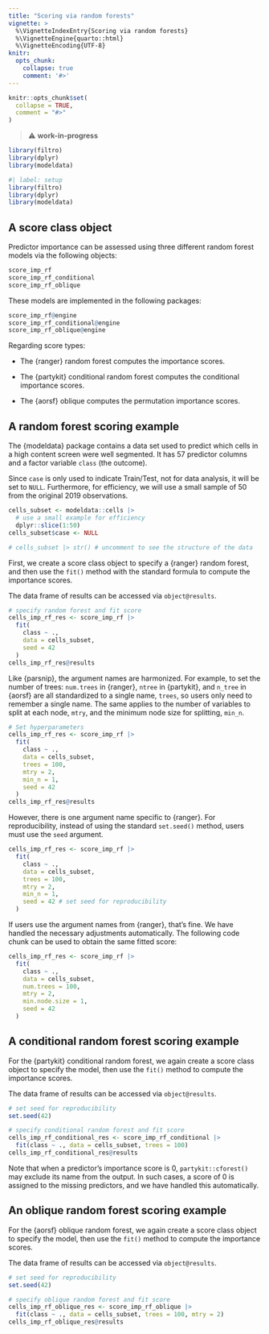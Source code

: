 ```yaml
---
title: "Scoring via random forests"
vignette: >
  %\VignetteIndexEntry{Scoring via random forests}
  %\VignetteEngine{quarto::html}
  %\VignetteEncoding{UTF-8}
knitr:
  opts_chunk:
    collapse: true
    comment: '#>'
---
```


```r
knitr::opts_chunk$set(
  collapse = TRUE,
  comment = "#>"
)
```

> ⚠️ **work-in-progress**

```r
library(filtro)
library(dplyr)
library(modeldata)
```

```r
#| label: setup
library(filtro)
library(dplyr)
library(modeldata)
```

## A score class object

Predictor importance can be assessed using three different random forest models via the following objects:

```r
score_imp_rf
score_imp_rf_conditional
score_imp_rf_oblique
```

These models are implemented in the following packages:

```r
score_imp_rf@engine
score_imp_rf_conditional@engine
score_imp_rf_oblique@engine
```

Regarding score types:

- The {ranger} random forest computes the importance scores.

- The {partykit} conditional random forest computes the conditional importance scores.

- The {aorsf} oblique computes the permutation importance scores.

## A random forest scoring example

The {modeldata} package contains a data set used to predict which cells in a high content screen were well segmented. It has 57 predictor columns and a factor variable `class` (the outcome). 

Since `case` is only used to indicate Train/Test, not for data analysis, it will be set to `NULL`. Furthermore, for efficiency, we will use a small sample of 50 from the original 2019 observations.

```r
cells_subset <- modeldata::cells |> 
  # use a small example for efficiency
  dplyr::slice(1:50)
cells_subset$case <- NULL

# cells_subset |> str() # uncomment to see the structure of the data
```

First, we create a score class object to specify a {ranger} random forest, and then use the `fit()` method with the standard formula to compute the importance scores.

The data frame of results can be accessed via `object@results`. 

```r
# specify random forest and fit score
cells_imp_rf_res <- score_imp_rf |>
  fit(
    class ~ .,
    data = cells_subset, 
    seed = 42 
  )
cells_imp_rf_res@results
```

Like {parsnip}, the argument names are harmonized. For example, to set the number of trees: `num.trees` in {ranger}, `ntree` in {partykit}, and `n_tree` in {aorsf} are all standardized to a single name, `trees`, so users only need to remember a single name. The same applies to the number of variables to split at each node, `mtry`, and the minimum node size for splitting, `min_n`.

```r
# Set hyperparameters
cells_imp_rf_res <- score_imp_rf |>
  fit(
    class ~ .,
    data = cells_subset,     
    trees = 100,
    mtry = 2,
    min_n = 1, 
    seed = 42 
  )
cells_imp_rf_res@results
```

However, there is one argument name specific to {ranger}. For reproducibility, instead of using the standard `set.seed()` method, users must use the `seed` argument.

```r
cells_imp_rf_res <- score_imp_rf |>
  fit(
    class ~ .,
    data = cells_subset,     
    trees = 100,
    mtry = 2,
    min_n = 1, 
    seed = 42 # set seed for reproducibility
  )
```

If users use the argument names from {ranger}, that’s fine. We have handled the necessary adjustments automatically. The following code chunk can be used to obtain the same fitted score: 

```r
cells_imp_rf_res <- score_imp_rf |>
  fit(
    class ~ .,
    data = cells_subset,     
    num.trees = 100,
    mtry = 2,
    min.node.size = 1, 
    seed = 42 
  )
```

## A conditional random forest scoring example

For the {partykit} conditional random forest, we again create a score class object to specify the model, then use the `fit()` method to compute the importance scores.

The data frame of results can be accessed via `object@results`. 

```r
# set seed for reproducibility
set.seed(42)

# specify conditional random forest and fit score
cells_imp_rf_conditional_res <- score_imp_rf_conditional |>
  fit(class ~ ., data = cells_subset, trees = 100)
cells_imp_rf_conditional_res@results
```

Note that when a predictor’s importance score is 0, `partykit::cforest()` may exclude its name from the output. In such cases, a score of 0 is assigned to the missing predictors, and we have handled this automatically.

## An oblique random forest scoring example

For the {aorsf} oblique random forest, we again create a score class object to specify the model, then use the `fit()` method to compute the importance scores.

The data frame of results can be accessed via `object@results`. 

```r
# set seed for reproducibility
set.seed(42)

# specify oblique random forest and fit score
cells_imp_rf_oblique_res <- score_imp_rf_oblique |>
  fit(class ~ ., data = cells_subset, trees = 100, mtry = 2)
cells_imp_rf_oblique_res@results
```

